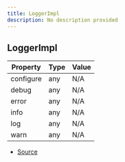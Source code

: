 ```yaml
---
title: LoggerImpl
description: No description provided
---
```


## LoggerImpl

| Property | Type | Value |
| ----------- | ----------- | ----------- |
| configure | any | N/A |
| debug | any | N/A |
| error | any | N/A |
| info | any | N/A |
| log | any | N/A |
| warn | any | N/A |


- [Source](https://github.com/underctrl-io/commandkit/blob/98b939d6fdf8beaae597b4dc0351a139da52ee8d/packages/commandkit/src/logger/Logger.ts#L11)